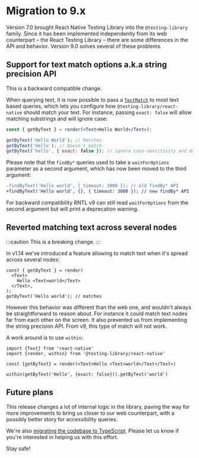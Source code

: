 # Migration to 9.x

Version 7.0 brought React Native Testing Library into the `@testing-library` family. Since it has been implemented independently from its web counterpart – the React Testing Library – there are some differences in the API and behavior. Version 9.0 solves several of these problems.

## Support for text match options a.k.a string precision API

This is a backward compatible change.

When querying text, it is now possible to pass a [`TextMatch`](https://callstack.github.io/react-native-testing-library/docs/queries/#textmatch) to most text based queries, which lets you configure how `@testing-library/react-native` should match your text. For instance, passing `exact: false` will allow matching substrings and will ignore case:

```jsx
const { getByText } = render(<Text>Hello World</Text>);

getByText('Hello World'); // Matches
getByText('Hello'); // Doesn't match
getByText('hello', { exact: false }); // ignore case-sensitivity and does partial matching
```

Please note that the `findBy*` queries used to take a `waitForOptions` parameter as a second argument, which has now been moved to the third argument:

```diff
-findByText('Hello world', { timeout: 3000 }); // old findBy* API
+findByText('Hello world', {}, { timeout: 3000 }); // new findBy* API
```

For backward compatibility RNTL v9 can still read `waitForOptions` from the second argument but will print a deprecation warning.

## Reverted matching text across several nodes

:::caution
This is a breaking change.
:::

In v1.14 we've introduced a feature allowing to match text when it's spread across several nodes:

```tsx
const { getByText } = render(
  <Text>
    Hello <Text>world</Text>
  </Text>,
);
getByText('Hello world'); // matches
```

However this behavior was different than the web one, and wouldn't always be straightforward to reason about. For instance it could match text nodes far from each other on the screen. It also prevented us from implementing the string precision API. From v9, this type of match will not work.

A work around is to use `within`:

```tsx
import {Text} from 'react-native'
import {render, within} from '@testing-library/react-native'

const {getByText} = render(<Text>Hello <Text>world</Text</Text>)

within(getByText('Hello', {exact: false})).getByText('world')
```

## Future plans

This release changes a lot of internal logic in the library, paving the way for more improvements to bring us closer to our web counterpart, with a possibly better story for accessibility queries.

We're also [migrating the codebase to TypeScript](https://github.com/callstack/react-native-testing-library/issues/877). Please let us know if you're interested in helping us with this effort.

Stay safe!
